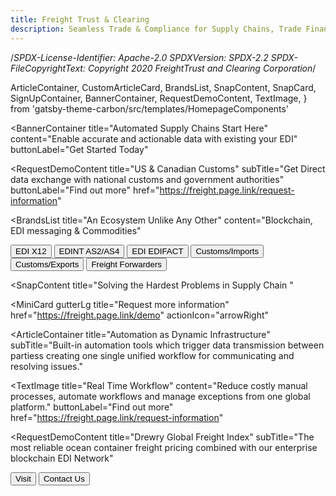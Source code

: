 ```yaml
---
title: Freight Trust & Clearing
description: Seamless Trade & Compliance for Supply Chains, Trade Finance & Logistics
---
```

/*SPDX-License-Identifier: Apache-2.0
SPDXVersion: SPDX-2.2
SPDX-FileCopyrightText: Copyright 2020 FreightTrust and Clearing Corporation*/

  ArticleContainer,
  CustomArticleCard,
  BrandsList,
  SnapContent,
  SnapCard,
  SignUpContainer,
  BannerContainer,
  RequestDemoContent,
  TextImage,
} from 'gatsby-theme-carbon/src/templates/HomepageComponents'


<BannerContainer
  title="Automated Supply Chains Start Here"
  content="Enable accurate and actionable data with existing your EDI"
  buttonLabel="Get Started Today"
>

</BannerContainer>

<RequestDemoContent
  title="US & Canadian Customs"
  subTitle="Get Direct data exchange with national customs and government authorities"
  buttonLabel="Find out more"
  href="https://freight.page.link/request-information"
></RequestDemoContent>

<BrandsList
  title="An Ecosystem Unlike Any Other"
  content="Blockchain, EDI messaging & Commodities"
>
  <Row>
    <Column colMd={2} colLg={2}>
      <Button
        kind="secondary"
        href="https://freight.page.link/request-information"
      >
        EDI X12
      </Button>
    </Column>
    <Column colMd={2} colLg={2}>
      <Button
        kind="secondary"
        href="https://freight.page.link/request-information"
      >
        EDINT AS2/AS4
      </Button>
    </Column>
    <Column colMd={2} colLg={2}>
      <Button
        kind="secondary"
        href="https://freight.page.link/request-information"
      >
        EDI EDIFACT
      </Button>
    </Column>
    <Column colMd={2} colLg={2}>
      <Button
        kind="secondary"
        href="https://freight.page.link/request-information"
      >
        Customs/Imports
      </Button>
    </Column>
    <Column colMd={2} colLg={2}>
      <Button
        kind="secondary"
        href="https://freight.page.link/request-information"
      >
        Customs/Exports
      </Button>
    </Column>
    <Column colMd={2} colLg={2}>
      <Button
        kind="secondary"
        href="https://freight.page.link/request-information"
      >
        Freight Forwarders
      </Button>
    </Column>
  </Row>
</BrandsList>

<SnapContent
  title="Solving the Hardest Problems in Supply Chain
  "
>
<Row>

<MiniCard
  gutterLg
  title="Request more information"
  href="https://freight.page.link/demo"
  actionIcon="arrowRight"
  >

</MiniCard>
</Row>
  <Row>
    <Column colSm={12} colMd={6} colLg={6}>
      <SnapCard
        title="Unworkable"
        buttonLabel="Closed-source Ecosystems"
        content="Broken business processes have significant consequences. We provide consistent workflows to provision, secure, connect, and run a fault-tolerant EDI VAN Network at half the cost per message "
        href="https://freight.page.link/snap-find-out-more"
      />
    </Column>
    <Column colSm={12} colMd={6} colLg={6}>
      <SnapCard
        title="Unavoidable"
        buttonLabel="From Regulations to Trade"
        content="Easily share job related information across your network, keeping yourself and your trading communities better informed and able to make more timely decisions. "
        href="https://freight.page.link/snap-find-out-more"
      />
    </Column>
    <Column colSm={12} colMd={6} colLg={6}>
      <SnapCard
        title="Urgent"
        buttonLabel="Real Time Workflow"
        content="Get instant validation details per message, segment and data element. Submit documents and shipping information in real-time to increase operational efficiency and accuracy."
        href="https://freight.page.link/snap-find-out-more"
      />
    </Column>
    <Column colSm={12} colMd={6} colLg={6}>
      <SnapCard
        title="Automated Notifications"
        buttonLabel="Mapping, Batching, and Scheduling"
        content="Status of shipments for clearing, Statements (for Type 3 filings), Invoices, delivery orders, and Forms 7501and 3461. Get drawback reports that provide detail about their entries."
        href="https://freight.page.link/snap-find-out-more"
      />
    </Column>
  </Row>
</SnapContent>

<ArticleContainer
  title="Automation as Dynamic Infrastructure"
  subTitle="Built-in automation tools which trigger data transmission between partiess creating one single unified workflow for communicating and resolving issues."
>
<Row>
<Column colMd={4} colLg={4}>
    <ArticleCard
      subTitle="Network Updates"
      title="New Services for Compliance"
      author="Engineering"
      date="July 25th, 2020"
      readTime="Read time: 5 min"
      color="dark"
      href="https://medium.com/freighttrust"
      actionIcon="arrowRight"
      >

  </ArticleCard>
</Column>
<Column colMd={4} colLg={4}>
    <ArticleCard
      subTitle="Partners"
      title="Drewry.co.uk"
      author="Corporate Announcement"
      date="July 29th, 2020"
      readTime="Read time: 3 min"
      color="dark"
      href="https://medium.com/freighttrust/the-dominant-design-of-information-processing-for-the-21st-century-9acdbc86ade7?source=collection_home---4------0-----------------------"
      actionIcon="arrowRight"
      >

  </ArticleCard>
</Column>
<Column colMd={4} colLg={4}>
    <ArticleCard
      subTitle="Digital Signatures"
      title="Digital-first Documents"
      color="dark"
      author="Analysis"
      date="July 20th, 2020"
      readTime="Read time: 4 min"
      href="https://medium.com/freighttrust/cheirographon-examining-2-000-years-of-signatures-and-contracts-d9f133189974?source=collection_home---4------2-----------------------"
      actionIcon="arrowRight"
      >

  </ArticleCard>
</Column>
</Row>
</ArticleContainer>

<TextImage
  title="Real Time Workflow"
  content="Reduce costly manual processes, automate workflows and manage exceptions from one global platform."
  buttonLabel="Find out more"
  href="https://freight.page.link/request-information"
></TextImage>

  <RequestDemoContent
  title="Drewry Global Freight Index"
  subTitle="The most reliable ocean container freight pricing combined with our enterprise blockchain EDI Network"
>

  <Button href="https://drewry.co.uk" kind="secondary">
    Visit
  </Button>
  <Button href="https://freight.page.link/request-information" kind="tertiary">
    Contact Us
  </Button>
</RequestDemoContent>
